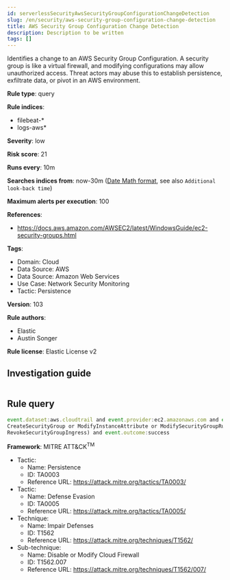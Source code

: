 ```yaml
---
id: serverlessSecurityAwsSecurityGroupConfigurationChangeDetection
slug: /en/security/aws-security-group-configuration-change-detection
title: AWS Security Group Configuration Change Detection
description: Description to be written
tags: []
---
```


<div id="aws-security-group-configuration-change-detection"></div>

Identifies a change to an AWS Security Group Configuration. A security group is like a virtual firewall, and modifying configurations may allow unauthorized access. Threat actors may abuse this to establish persistence, exfiltrate data, or pivot in an AWS environment.

**Rule type**: query

**Rule indices**: 

* filebeat-*
* logs-aws*

**Severity**: low

**Risk score**: 21

**Runs every**: 10m

**Searches indices from**: now-30m ([Date Math format](((ref))/common-options.html#date-math), see also <DocLink id="serverlessSecurityRulesUiCreate" section="set-the-rules-schedule">`Additional look-back time`</DocLink>)

**Maximum alerts per execution**: 100

**References**: 

* https://docs.aws.amazon.com/AWSEC2/latest/WindowsGuide/ec2-security-groups.html

**Tags**: 

* Domain: Cloud
* Data Source: AWS
* Data Source: Amazon Web Services
* Use Case: Network Security Monitoring
* Tactic: Persistence

**Version**: 103

**Rule authors**: 

* Elastic
* Austin Songer

**Rule license**: Elastic License v2

## Investigation guide

```markdown

```

## Rule query

```js
event.dataset:aws.cloudtrail and event.provider:ec2.amazonaws.com and event.action:(AuthorizeSecurityGroupEgress or
CreateSecurityGroup or ModifyInstanceAttribute or ModifySecurityGroupRules or RevokeSecurityGroupEgress or
RevokeSecurityGroupIngress) and event.outcome:success

```

**Framework**: MITRE ATT&CK<sup>TM</sup>

* Tactic:
    * Name: Persistence
    * ID: TA0003
    * Reference URL: https://attack.mitre.org/tactics/TA0003/
* Tactic:
    * Name: Defense Evasion
    * ID: TA0005
    * Reference URL: https://attack.mitre.org/tactics/TA0005/
* Technique:
    * Name: Impair Defenses
    * ID: T1562
    * Reference URL: https://attack.mitre.org/techniques/T1562/
* Sub-technique:
    * Name: Disable or Modify Cloud Firewall
    * ID: T1562.007
    * Reference URL: https://attack.mitre.org/techniques/T1562/007/

